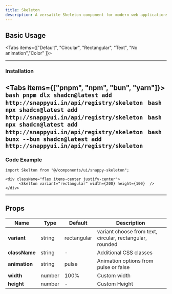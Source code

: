 ```yaml
---
title: Skeleton
description: A versatile Skeleton component for modern web applications
---
```





## Basic Usage

<div className="flex flex-col items-center justify-center mb-6 border-1 gap-1 border-zinc-800 rounded-lg py-5">

<div className="flex flex-row gap-1">

  <Skelton variant="circular" width={40} height={40} animation="pulse" />

  <div className="flex flex-col gap-1">
    <Skelton variant="text" width={160} />
    <Skelton variant="text" width={160} />
  </div>
</div>
  <Skelton variant="rounded" width={200} height={30} />
</div>

<Tabs items={["Default", "Circular", "Rectangular", "Text", "No animation","Color" ]}>
  <Tab value="Default">
   <div className="flex items-center justify-center">
      <Skelton  width={200} height={100}  />
   </div>
  </Tab>
  <Tab value="Circular">
    <div className="flex items-center justify-center">
      <Skelton variant="circular" width={40} height={40}  />
    </div>
  </Tab>
  <Tab value="Rectangular">
    <div className="flex items-center justify-center">
      <Skelton variant="rectangular" width={200} height={100}  />
    </div>
  </Tab>
  <Tab value="Text">
    <div className="flex items-center justify-center">
      <Skelton variant="text" width={160} />
    </div>  
  </Tab>
  <Tab value="No animation">
     <div className="flex items-center justify-center">
      <Skelton width={160} animation={false} />
    </div>  
  </Tab>
  <Tab value="Color">
     <div className="flex items-center justify-center">
       <Skelton variant="rounded" width={200} height={100} className="bg-gray-800"  />
    </div>  
  </Tab>
</Tabs>

---
### Installation

<Tabs items={["pnpm", "npm", "bun", "yarn"]}>
  <Tab value="pnpm">
    ```bash
    pnpm dlx shadcn@latest add http://snappyui.in/api/registry/skeleton
    ```
  </Tab>
  <Tab value="npm">
    ```bash
    npx shadcn@latest add http://snappyui.in/api/registry/skeleton
    ```
  </Tab>
  <Tab value="yarn">
    ```bash
    npx shadcn@latest add http://snappyui.in/api/registry/skeleton
    ```
  </Tab>
  <Tab value="bun">
    ```bash
    bunx --bun shadcn@latest add http://snappyui.in/api/registry/skeleton
    ```
  </Tab>
</Tabs>
---

### Code Example

```tsx
import Skelton from "@/components/ui/snappy-skeleton";

<div className="flex items-center justify-center">
      <Skelton variant="rectangular" width={200} height={100}  />
</div>
```

---

## Props

| <b>Name</b>        | <b>Type</b>         | <b>Default</b>   | <b>Description</b>                              |
|------------|-------------|-----------|------------------------------------------|
| **variant**  | string      | rectangular         | variant choose from text, circular, rectangular, rounded                   |
| **className** | string    | -         | Additional CSS classes                  |
| **animation** | string     | pulse        | Animation options from pulse or false            |
| **width**  | number      | 100%        | Custom width                 |
| **height** | number     | - | Custom Height          |

